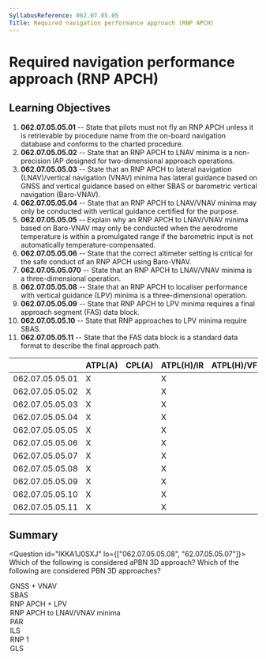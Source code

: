 ```yaml
---
SyllabusReference: 062.07.05.05
Title: Required navigation performance approach (RNP APCH)
---
```


# Required navigation performance approach (RNP APCH)

## Learning Objectives

1.  **062.07.05.05.01** -- State that pilots must not fly an RNP APCH unless it
    is retrievable by procedure name from the on-board navigation database and
    conforms to the charted procedure.
2.  **062.07.05.05.02** -- State that an RNP APCH to LNAV minima is a
    non-precision IAP designed for two-dimensional approach operations.
3.  **062.07.05.05.03** -- State that an RNP APCH to lateral navigation
    (LNAV)/vertical navigation (VNAV) minima has lateral guidance based on GNSS
    and vertical guidance based on either SBAS or barometric vertical navigation
    (Baro-VNAV).
4.  **062.07.05.05.04** -- State that an RNP APCH to LNAV/VNAV minima may only
    be conducted with vertical guidance certified for the purpose.
5.  **062.07.05.05.05** -- Explain why an RNP APCH to LNAV/VNAV minima based on
    Baro-VNAV may only be conducted when the aerodrome temperature is within a
    promulgated range if the barometric input is not automatically
    temperature-compensated.
6.  **062.07.05.05.06** -- State that the correct altimeter setting is critical
    for the safe conduct of an RNP APCH using Baro-VNAV.
7.  **062.07.05.05.070** -- State that an RNP APCH to LNAV/VNAV minima is a
    three-dimensional operation.
8.  **062.07.05.05.08** -- State that an RNP APCH to localiser performance with
    vertical guidance (LPV) minima is a three-dimensional operation.
9.  **062.07.05.05.09** -- State that RNP APCH to LPV minima requires a final
    approach segment (FAS) data block.
10. **062.07.05.05.10** -- State that RNP approaches to LPV minima require SBAS.
11. **062.07.05.05.11** -- State that the FAS data block is a standard data
    format to describe the final approach path.

|                 | ATPL(A) | CPL(A) | ATPL(H)/IR | ATPL(H)/VFR | CPL(H) | IR  | CBIR(A) |
| --------------- | ------- | ------ | ---------- | ----------- | ------ | --- | ------- |
| 062.07.05.05.01 | X       |        | X          |             |        | X   | X       |
| 062.07.05.05.02 | X       |        | X          |             |        | X   | X       |
| 062.07.05.05.03 | X       |        | X          |             |        | X   | X       |
| 062.07.05.05.04 | X       |        | X          |             |        | X   | X       |
| 062.07.05.05.05 | X       |        | X          |             |        | X   | X       |
| 062.07.05.05.06 | X       |        | X          |             |        | X   | X       |
| 062.07.05.05.07 | X       |        | X          |             |        | X   | X       |
| 062.07.05.05.08 | X       |        | X          |             |        | X   | X       |
| 062.07.05.05.09 | X       |        | X          |             |        | X   | X       |
| 062.07.05.05.10 | X       |        | X          |             |        | X   | X       |
| 062.07.05.05.11 | X       |        | X          |             |        | X   | X       |

## Summary

<Question id="IKKA1J0SXJ" lo={["062.07.05.05.08", "62.07.05.05.07"]}>
  <Text variant="oneCorrect">
    Which of the following is considered aPBN 3D approach?
  </Text>
<Text variant="multipleCorrect" select={5}>
  Which of the following are considered PBN 3D approaches?
</Text>
<Option
  correct
  why="GNSS provides horizontal guidance, and (baro-)VNAV vertical guidance = 3D."
>
  GNSS + VNAV
</Option>
<Option
  correct
  why="SBAS approach procedures with vertical guidance are a 3D PBN approach."
>
  SBAS
</Option>
<Option
  correct
  why="an RNP APCH to localiser performance with vertical guidance is a 3D PBN approach"
>
  RNP APCH + LPV
</Option>
<Option subject={[[]]}>RNP APCH to LNAV/VNAV minima</Option>
<Option why="Precision Approach Radar uses Radar not PBN.">PAR</Option>
<Option why="IL2 is a precision approach not a PBN approach.">ILS</Option>
<Option why="RNP 1 is used for Departure, Arrival and missed approach segments. It's not used for approaches.">
  RNP 1
</Option>

  <Option why="GLS = GBAS Landing System, relies on a ground based station and therefore is not considered a PBN approach.">
    GLS
  </Option>
</Question>
